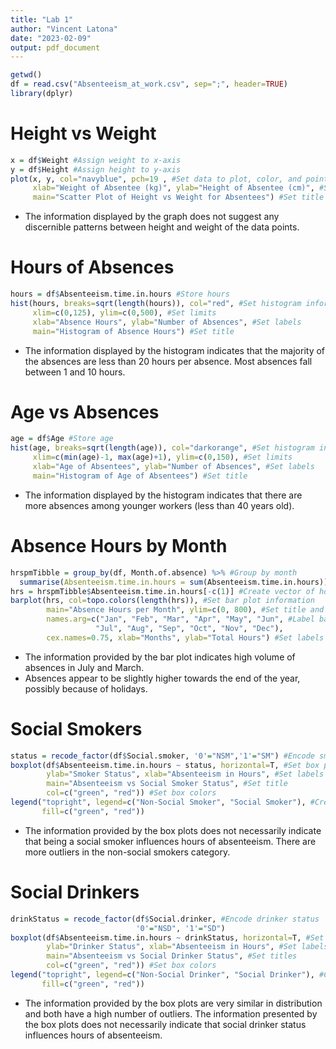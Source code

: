 ---
title: "Lab 1"
author: "Vincent Latona"
date: "2023-02-09"
output: pdf_document
---

```{r, setup, include=FALSE}
getwd()
df = read.csv("Absenteeism_at_work.csv", sep=";", header=TRUE)
library(dplyr)
```

# Height vs Weight

```{r, scatter plot, include=TRUE, echo=TRUE}
x = df$Weight #Assign weight to x-axis
y = df$Height #Assign height to y-axis
plot(x, y, col="navyblue", pch=19 , #Set data to plot, color, and point style
     xlab="Weight of Absentee (kg)", ylab="Height of Absentee (cm)", #Set labels
     main="Scatter Plot of Height vs Weight for Absentees") #Set title
```

-   The information displayed by the graph does not suggest any discernible patterns between height and weight of the data points. \newpage

# Hours of Absences

```{r, hours histogram, include=TRUE, echo=TRUE}
hours = df$Absenteeism.time.in.hours #Store hours
hist(hours, breaks=sqrt(length(hours)), col="red", #Set histogram information
     xlim=c(0,125), ylim=c(0,500), #Set limits
     xlab="Absence Hours", ylab="Number of Absences", #Set labels
     main="Histogram of Absence Hours") #Set title
```

-   The information displayed by the histogram indicates that the majority of the absences are less than 20 hours per absence. Most absences fall between 1 and 10 hours. \newpage

# Age vs Absences

```{r, age histogram, include=TRUE, echo=TRUE}
age = df$Age #Store age
hist(age, breaks=sqrt(length(age)), col="darkorange", #Set histogram information
     xlim=c(min(age)-1, max(age)+1), ylim=c(0,150), #Set limits
     xlab="Age of Absentees", ylab="Number of Absences", #Set labels
     main="Histogram of Age of Absentees") #Set title
```

-   The information displayed by the histogram indicates that there are more absences among younger workers (less than 40 years old). \newpage

# Absence Hours by Month

```{r, monthly hours, include=TRUE, echo=TRUE}
hrspmTibble = group_by(df, Month.of.absence) %>% #Group by month
  summarise(Absenteeism.time.in.hours = sum(Absenteeism.time.in.hours)) #Summarize hours by month
hrs = hrspmTibble$Absenteeism.time.in.hours[-c(1)] #Create vector of hours by month
barplot(hrs, col=topo.colors(length(hrs)), #Set bar plot information
        main="Absence Hours per Month", ylim=c(0, 800), #Set title and limits
        names.arg=c("Jan", "Feb", "Mar", "Apr", "May", "Jun", #Label bars
                   "Jul", "Aug", "Sep", "Oct", "Nov", "Dec"),
        cex.names=0.75, xlab="Months", ylab="Total Hours") #Set labels
```

-   The information provided by the bar plot indicates high volume of absences in July and March. \newline
-   Absences appear to be slightly higher towards the end of the year, possibly because of holidays. \newpage

# Social Smokers

```{r, social smokers, include=TRUE, echo=TRUE}
status = recode_factor(df$Social.smoker, '0'="NSM",'1'="SM") #Encode smoker status
boxplot(df$Absenteeism.time.in.hours ~ status, horizontal=T, #Set box plot information
        ylab="Smoker Status", xlab="Absenteeism in Hours", #Set labels
        main="Absenteeism vs Social Smoker Status", #Set title
        col=c("green", "red")) #Set box colors
legend("topright", legend=c("Non-Social Smoker", "Social Smoker"), #Create legend
       fill=c("green", "red"))
```

-   The information provided by the box plots does not necessarily indicate that being a social smoker influences hours of absenteeism. There are more outliers in the non-social smokers category. \newpage

# Social Drinkers

```{r, social drinkers, include=TRUE, echo=TRUE}
drinkStatus = recode_factor(df$Social.drinker, #Encode drinker status
                            '0'="NSD", '1'="SD")
boxplot(df$Absenteeism.time.in.hours ~ drinkStatus, horizontal=T, #Set bar plot information
        ylab="Drinker Status", xlab="Absenteeism in Hours", #Set labels
        main="Absenteeism vs Social Drinker Status", #Set titles
        col=c("green", "red")) #Set box colors
legend("topright", legend=c("Non-Social Drinker", "Social Drinker"), #Create legend
       fill=c("green", "red"))
```

-   The information provided by the box plots are very similar in distribution and both have a high number of outliers. The information presented by the box plots does not necessarily indicate that social drinker status influences hours of absenteeism.
